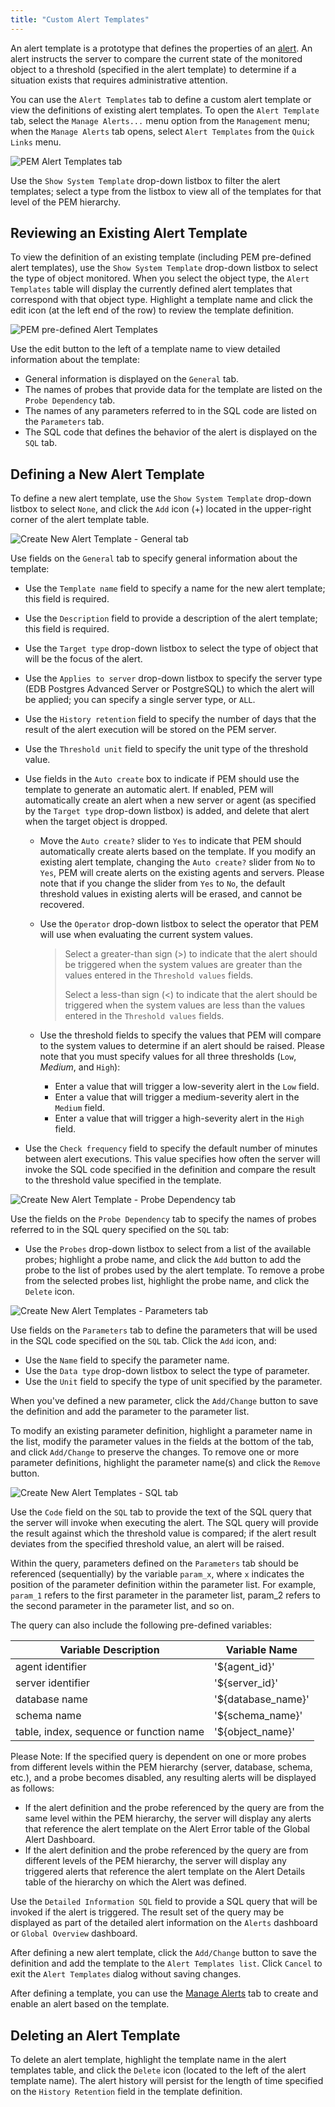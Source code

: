 ```yaml
---
title: "Custom Alert Templates"
---
```


<div id="pem_custom_alert_templates" class="registered_link"></div>

An alert template is a prototype that defines the properties of an [alert](../../04_toc_pem_features/09_pem_alerting/#pem_alerting_dialog). An alert instructs the server to compare the current state of the monitored object to a threshold (specified in the alert template) to determine if a situation exists that requires administrative attention.

You can use the `Alert Templates` tab to define a custom alert template or view the definitions of existing alert templates. To open the `Alert Template` tab, select the `Manage Alerts...` menu option from the `Management` menu; when the `Manage Alerts` tab opens, select `Alert Templates` from the `Quick Links` menu.

![PEM Alert Templates tab](../../images/pem_alert_templates_tab.png)

Use the `Show System Template` drop-down listbox to filter the alert templates; select a type from the listbox to view all of the templates for that level of the PEM hierarchy.

## Reviewing an Existing Alert Template

To view the definition of an existing template (including PEM pre-defined alert templates), use the `Show System Template` drop-down listbox to select the type of object monitored. When you select the object type, the `Alert Templates` table will display the currently defined alert templates that correspond with that object type. Highlight a template name and click the edit icon (at the left end of the row) to review the template definition.

![PEM pre-defined Alert Templates](../../images/pem_alert_templates_pre-def.png)

Use the edit button to the left of a template name to view detailed information about the template:

-   General information is displayed on the `General` tab.
-   The names of probes that provide data for the template are listed on the `Probe Dependency` tab.
-   The names of any parameters referred to in the SQL code are listed on the `Parameters` tab.
-   The SQL code that defines the behavior of the alert is displayed on the `SQL` tab.

## Defining a New Alert Template

To define a new alert template, use the `Show System Template` drop-down listbox to select `None`, and click the `Add` icon (+) located in the upper-right corner of the alert template table.

![Create New Alert Template - General tab](../../images/pem_alert_templates_general.png)

Use fields on the `General` tab to specify general information about the template:

-   Use the `Template name` field to specify a name for the new alert template; this field is required.
-   Use the `Description` field to provide a description of the alert template; this field is required.
-   Use the `Target type` drop-down listbox to select the type of object that will be the focus of the alert.
-   Use the `Applies to server` drop-down listbox to specify the server type (EDB Postgres Advanced Server or PostgreSQL) to which the alert will be applied; you can specify a single server type, or `ALL`.
-   Use the `History retention` field to specify the number of days that the result of the alert execution will be stored on the PEM server.
-   Use the `Threshold unit` field to specify the unit type of the threshold value.
-   Use fields in the `Auto create` box to indicate if PEM should use the template to generate an automatic alert. If enabled, PEM will automatically create an alert when a new server or agent (as specified by the `Target type` drop-down listbox) is added, and delete that alert when the target object is dropped.

    -   Move the `Auto create?` slider to `Yes` to indicate that PEM should automatically create alerts based on the template. If you modify an existing alert template, changing the `Auto create?` slider from `No` to `Yes`, PEM will create alerts on the existing agents and servers. Please note that if you change the slider from `Yes` to `No`, the default threshold values in existing alerts will be erased, and cannot be recovered.

    -   Use the `Operator` drop-down listbox to select the operator that PEM will use when evaluating the current system values.

        > Select a greater-than sign (>) to indicate that the alert should be triggered when the system values are greater than the values entered in the `Threshold values` fields.
        >
        > Select a less-than sign (&lt;) to indicate that the alert should be triggered when the system values are less than the values entered in the `Threshold values` fields.

    -   Use the threshold fields to specify the values that PEM will compare to the system values to determine if an alert should be raised. Please note that you must specify values for all three thresholds (`Low`, *Medium*, and `High`):

        -   Enter a value that will trigger a low-severity alert in the `Low` field.
        -   Enter a value that will trigger a medium-severity alert in the `Medium` field.
        -   Enter a value that will trigger a high-severity alert in the `High` field.
-   Use the `Check frequency` field to specify the default number of minutes between alert executions. This value specifies how often the server will invoke the SQL code specified in the definition and compare the result to the threshold value specified in the template.

![Create New Alert Template - Probe Dependency tab](../../images/pem_alert_templates_pdtab.png)

Use the fields on the `Probe Dependency` tab to specify the names of probes referred to in the SQL query specified on the `SQL` tab:

-   Use the `Probes` drop-down listbox to select from a list of the available probes; highlight a probe name, and click the `Add` button to add the probe to the list of probes used by the alert template. To remove a probe from the selected probes list, highlight the probe name, and click the `Delete` icon.

![Create New Alert Templates - Parameters tab](../../images/pem_alert_templates_paramtab.png)

Use fields on the `Parameters` tab to define the parameters that will be used in the SQL code specified on the `SQL` tab. Click the `Add` icon, and:

-   Use the `Name` field to specify the parameter name.
-   Use the `Data type` drop-down listbox to select the type of parameter.
-   Use the `Unit` field to specify the type of unit specified by the parameter.

When you've defined a new parameter, click the `Add/Change` button to save the definition and add the parameter to the parameter list.

To modify an existing parameter definition, highlight a parameter name in the list, modify the parameter values in the fields at the bottom of the tab, and click `Add/Change` to preserve the changes. To remove one or more parameter definitions, highlight the parameter name(s) and click the `Remove` button.

![Create New Alert Templates - SQL tab](../../images/pem_alert_templates_sqltab.png)

Use the `Code` field on the `SQL` tab to provide the text of the SQL query that the server will invoke when executing the alert. The SQL query will provide the result against which the threshold value is compared; if the alert result deviates from the specified threshold value, an alert will be raised.

Within the query, parameters defined on the `Parameters` tab should be referenced (sequentially) by the variable `param_x`, where `x` indicates the position of the parameter definition within the parameter list. For example, `param_1` refers to the first parameter in the parameter list, param_2 refers to the second parameter in the parameter list, and so on.

The query can also include the following pre-defined variables:

| Variable Description                    | Variable Name      |
| --------------------------------------- | ------------------ |
| agent identifier                        | '${agent_id}'      |
| server identifier                       | '${server_id}'     |
| database name                           | '${database_name}' |
| schema name                             | '${schema_name}'   |
| table, index, sequence or function name | '${object_name}'   |

Please Note: If the specified query is dependent on one or more probes from different levels within the PEM hierarchy (server, database, schema, etc.), and a probe becomes disabled, any resulting alerts will be displayed as follows:

-   If the alert definition and the probe referenced by the query are from the same level within the PEM hierarchy, the server will display any alerts that reference the alert template on the Alert Error table of the Global Alert Dashboard.
-   If the alert definition and the probe referenced by the query are from different levels of the PEM hierarchy, the server will display any triggered alerts that reference the alert template on the Alert Details table of the hierarchy on which the Alert was defined.

Use the `Detailed Information SQL` field to provide a SQL query that will be invoked if the alert is triggered. The result set of the query may be displayed as part of the detailed alert information on the `Alerts` dashboard or `Global Overview` dashboard.

After defining a new alert template, click the `Add/Change` button to save the definition and add the template to the `Alert Templates list`. Click `Cancel` to exit the `Alert Templates` dialog without saving changes.

After defining a template, you can use the [Manage Alerts](../01_pem_alerting_dialog/#pem_alerting_dialog) tab to create and enable an alert based on the template.

## Deleting an Alert Template

To delete an alert template, highlight the template name in the alert templates table, and click the `Delete` icon (located to the left of the alert template name). The alert history will persist for the length of time specified on the `History Retention` field in the template definition.
